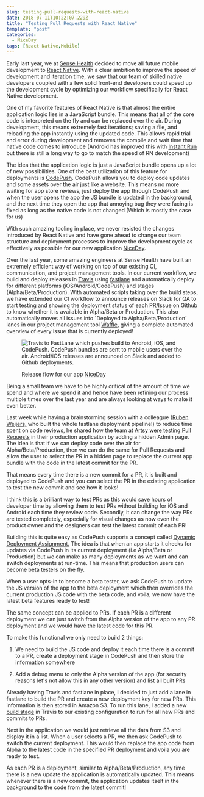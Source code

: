 ```yaml
---
slug: testing-pull-requests-with-react-native
date: 2018-07-11T10:22:07.229Z
title: "Testing Pull Requests with React Native"
template: "post"
categories:
  - NiceDay
tags: [React Native,Mobile]
---
```


<VideoPlayer mp4="https://vz-33746591-537.b-cdn.net/0f59273a-24aa-4965-8016-29677a343fce/play_480p.mp4" caption="Example of hot-reloading with React Native" />


Early last year, we at [Sense Health](https://www.sense-health.com/) decided to move all future mobile development to [React Native](https://facebook.github.io/react-native/). With a clear ambition to improve the speed of development and iteration time, we saw that our team of skilled native developers coupled with a few solid front-end developers could speed up the development cycle by optimizing our workflow specifically for React Native development.

One of my favorite features of React Native is that almost the entire application logic lies in a JavaScript bundle. This means that all of the core code is interpreted on the fly and can be replaced over the air. During development, this means extremely fast iterations; saving a file, and reloading the app instantly using the updated code. This allows rapid trial and error during development and removes the compile and wait time that native code comes to introduce (Android has improved this with [Instant Run](https://developer.android.com/studio/run/#instant-run) but there is still a long way to go to match the speed of RN development)

The idea that the application logic is just a JavaScript bundle opens up a lot of new possibilities. One of the best utilization of this feature for deployments is [CodePush](https://github.com/Microsoft/react-native-code-push). CodePush allows you to deploy code updates and some assets over the air just like a website. This means no more waiting for app store reviews, just deploy the app through CodePush and when the user opens the app the JS bundle is updated in the background, and the next time they open the app that annoying bug they were facing is fixed as long as the native code is not changed (Which is mostly the case for us)

With such amazing tooling in place, we never resisted the changes introduced by React Native and have gone ahead to change our team structure and deployment processes to improve the development cycle as effectively as possible for our new application [NiceDay](https://niceday.app/).

Over the last year, some amazing engineers at Sense Health have built an extremely efficient way of working on top of our existing CI, communication, and project management tools. In our current workflow, we build and deploy releases in [Travis](https://travis-ci.org/) using [fastlane](https://fastlane.tools/) and automatically deploy for different platforms (iOS/Android/CodePush) and stages (Alpha/Beta/Production). With automated scripts taking over the build steps, we have extended our CI workflow to announce releases on Slack for QA to start testing and showing the deployment status of each PR/Issue on Github to know whether it is available in Alpha/Beta or Production. This also automatically moves all issues into \`Deployed to Alpha/Beta/Production\` lanes in our project management tool [Waffle](https://waffle.io/), giving a complete automated overview of every issue that is currently deployed!

<figure>

![Travis to FastLane which pushes build to Android, iOS, and CodePush. CodePush bundles are sent to mobile users over the air. Android/iOS releases are announced on Slack and added to Github deployments. ](./testing-pull-requests-with-react-native-1.jpg)

<figcaption>Release flow for our app <a href="https://niceday.app/" className="figcaption-link">NiceDay</a></figcaption></figure>

Being a small team we have to be highly critical of the amount of time we spend and where we spend it and hence have been refining our process multiple times over the last year and are always looking at ways to make it even better.

Last week while having a brainstorming session with a colleague ([Ruben Weijers,](https://twitter.com/freakinruben) who built the whole fastlane deployment pipeline!) to reduce time spent on code reviews, he shared how the team at [Artsy were testing Pull Requests](https://artsy.github.io/blog/2018/03/17/two-years-of-react-native/#video) in their production application by adding a hidden Admin page. The idea is that if we can deploy code over the air for Alpha/Beta/Production, then we can do the same for Pull Requests and allow the user to select the PR in a hidden page to replace the current app bundle with the code in the latest commit for the PR.

That means every time there is a new commit for a PR, it is built and deployed to CodePush and you can select the PR in the existing application to test the new commit and see how it looks!

I think this is a brilliant way to test PRs as this would save hours of developer time by allowing them to test PRs without building for iOS and Android each time they review code. Secondly, it can change the way PRs are tested completely, especially for visual changes as now even the product owner and the designers can test the latest commit of each PR!

Building this is quite easy as CodePush supports a concept called [Dynamic Deployment Assignment.](https://github.com/Microsoft/react-native-code-push#dynamic-deployment-assignment) The idea is that when an app starts it checks for updates via CodePush in its current deployment (i.e Alpha/Beta or Production) but we can make as many deployments as we want and can switch deployments at run-time. This means that production users can become beta testers on the fly.

When a user opts-in to become a beta tester, we ask CodePush to update the JS version of the app to the beta deployment which then overrides the current production JS code with the beta code, and voila, we now have the latest beta features ready to test!

The same concept can be applied to PRs. If each PR is a different deployment we can just switch from the Alpha version of the app to any PR deployment and we would have the latest code for this PR.

To make this functional we only need to build 2 things:

1) We need to build the JS code and deploy it each time there is a commit to a PR, create a deployment stage in CodePush and then store the information somewhere

2) Add a debug menu to only the Alpha version of the app (for security reasons let's not allow this in any other version) and list all built PRs

<VideoPlayer mp4="https://vz-33746591-537.b-cdn.net/096e480b-d57b-4f8d-bf06-1aa1ccc474f5/play_240p.mp4" caption="Pull Requests only visible for alpha users" />


Already having Travis and fastlane in place, I decided to just add a lane in fastlane to build the PR and create a new deployment key for new PRs. This information is then stored in Amazon S3. To run this lane, I added a new [build stage](https://docs.travis-ci.com/user/build-stages/) in Travis to our existing configuration to run for all new PRs and commits to PRs.

Next in the application we would just retrieve all the data from S3 and display it in a list. When a user selects a PR, we then ask CodePush to switch the current deployment. This would then replace the app code from Alpha to the latest code in the specified PR deployment and voila you are ready to test.

As each PR is a deployment, similar to Alpha/Beta/Production, any time there is a new update the application is automatically updated. This means whenever there is a new commit, the application updates itself in the background to the code from the latest commit!


<VideoPlayer mp4="https://vz-33746591-537.b-cdn.net/212bf398-4f39-4c5c-aaca-6bcde6bc804a/play_720p.mp4" caption="Switching to a PR in action!" />
